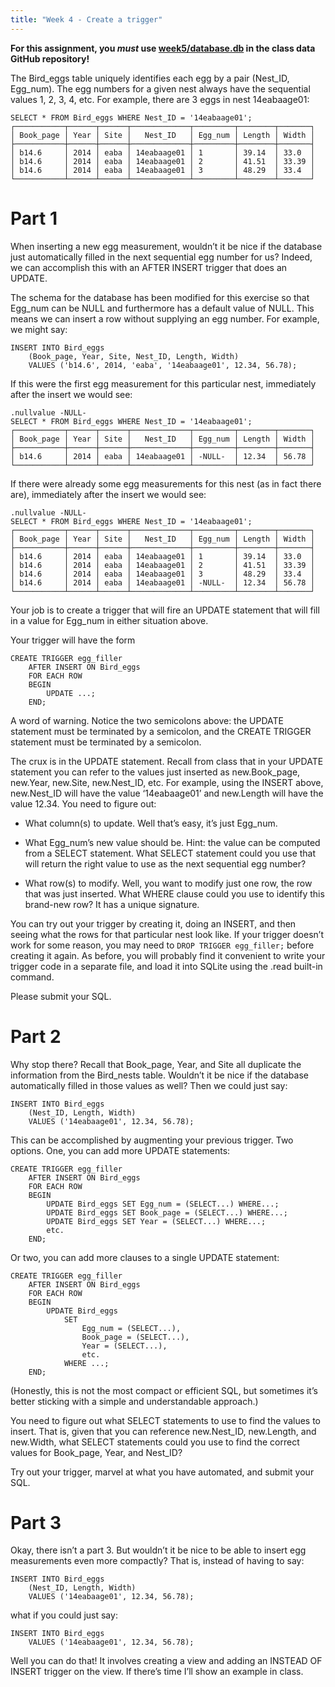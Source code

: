 ```yaml
---
title: "Week 4 - Create a trigger"
---
```


**For this assignment, you *must* use [week5/database.db](https://github.com/UCSB-Library-Research-Data-Services/bren-meds213-spring-2023-class-data/tree/main/week5) in the class data GitHub repository!**

The Bird_eggs table uniquely identifies each egg by a pair (Nest_ID, Egg_num). The egg numbers for a given nest always have the sequential values 1, 2, 3, 4, etc. For example, there are 3 eggs in nest 14eabaage01:

```         
SELECT * FROM Bird_eggs WHERE Nest_ID = '14eabaage01';
┌───────────┬──────┬──────┬─────────────┬─────────┬────────┬───────┐
│ Book_page │ Year │ Site │   Nest_ID   │ Egg_num │ Length │ Width │
├───────────┼──────┼──────┼─────────────┼─────────┼────────┼───────┤
│ b14.6     │ 2014 │ eaba │ 14eabaage01 │ 1       │ 39.14  │ 33.0  │
│ b14.6     │ 2014 │ eaba │ 14eabaage01 │ 2       │ 41.51  │ 33.39 │
│ b14.6     │ 2014 │ eaba │ 14eabaage01 │ 3       │ 48.29  │ 33.4  │
└───────────┴──────┴──────┴─────────────┴─────────┴────────┴───────┘
```

# Part 1

When inserting a new egg measurement, wouldn't it be nice if the database just automatically filled in the next sequential egg number for us? Indeed, we can accomplish this with an AFTER INSERT trigger that does an UPDATE.

The schema for the database has been modified for this exercise so that Egg_num can be NULL and furthermore has a default value of NULL. This means we can insert a row without supplying an egg number. For example, we might say:

```         
INSERT INTO Bird_eggs
    (Book_page, Year, Site, Nest_ID, Length, Width)
    VALUES ('b14.6', 2014, 'eaba', '14eabaage01', 12.34, 56.78);
```

If this were the first egg measurement for this particular nest, immediately after the insert we would see:

```         
.nullvalue -NULL-
SELECT * FROM Bird_eggs WHERE Nest_ID = '14eabaage01';
┌───────────┬──────┬──────┬─────────────┬─────────┬────────┬───────┐
│ Book_page │ Year │ Site │   Nest_ID   │ Egg_num │ Length │ Width │
├───────────┼──────┼──────┼─────────────┼─────────┼────────┼───────┤
│ b14.6     │ 2014 │ eaba │ 14eabaage01 │ -NULL-  │ 12.34  │ 56.78 │
└───────────┴──────┴──────┴─────────────┴─────────┴────────┴───────┘
```

If there were already some egg measurements for this nest (as in fact there are), immediately after the insert we would see:

```         
.nullvalue -NULL-
SELECT * FROM Bird_eggs WHERE Nest_ID = '14eabaage01';
┌───────────┬──────┬──────┬─────────────┬─────────┬────────┬───────┐
│ Book_page │ Year │ Site │   Nest_ID   │ Egg_num │ Length │ Width │
├───────────┼──────┼──────┼─────────────┼─────────┼────────┼───────┤
│ b14.6     │ 2014 │ eaba │ 14eabaage01 │ 1       │ 39.14  │ 33.0  │
│ b14.6     │ 2014 │ eaba │ 14eabaage01 │ 2       │ 41.51  │ 33.39 │
│ b14.6     │ 2014 │ eaba │ 14eabaage01 │ 3       │ 48.29  │ 33.4  │
│ b14.6     │ 2014 │ eaba │ 14eabaage01 │ -NULL-  │ 12.34  │ 56.78 │
└───────────┴──────┴──────┴─────────────┴─────────┴────────┴───────┘
```

Your job is to create a trigger that will fire an UPDATE statement that will fill in a value for Egg_num in either situation above.

Your trigger will have the form

```         
CREATE TRIGGER egg_filler
    AFTER INSERT ON Bird_eggs
    FOR EACH ROW
    BEGIN
        UPDATE ...;
    END;
```

A word of warning. Notice the two semicolons above: the UPDATE statement must be terminated by a semicolon, and the CREATE TRIGGER statement must be terminated by a semicolon.

The crux is in the UPDATE statement. Recall from class that in your UPDATE statement you can refer to the values just inserted as new.Book_page, new.Year, new.Site, new.Nest_ID, etc. For example, using the INSERT above, new.Nest_ID will have the value '14eabaage01' and new.Length will have the value 12.34. You need to figure out:

-   What column(s) to update. Well that's easy, it's just Egg_num.

-   What Egg_num's new value should be. Hint: the value can be computed from a SELECT statement. What SELECT statement could you use that will return the right value to use as the next sequential egg number?

-   What row(s) to modify. Well, you want to modify just one row, the row that was just inserted. What WHERE clause could you use to identify this brand-new row? It has a unique signature.

You can try out your trigger by creating it, doing an INSERT, and then seeing what the rows for that particular nest look like. If your trigger doesn't work for some reason, you may need to `DROP TRIGGER egg_filler;` before creating it again. As before, you will probably find it convenient to write your trigger code in a separate file, and load it into SQLite using the .read built-in command.

Please submit your SQL.

# Part 2

Why stop there? Recall that Book_page, Year, and Site all duplicate the information from the Bird_nests table. Wouldn't it be nice if the database automatically filled in those values as well? Then we could just say:

```         
INSERT INTO Bird_eggs
    (Nest_ID, Length, Width)
    VALUES ('14eabaage01', 12.34, 56.78);
```

This can be accomplished by augmenting your previous trigger. Two options. One, you can add more UPDATE statements:

```         
CREATE TRIGGER egg_filler
    AFTER INSERT ON Bird_eggs
    FOR EACH ROW
    BEGIN
        UPDATE Bird_eggs SET Egg_num = (SELECT...) WHERE...;
        UPDATE Bird_eggs SET Book_page = (SELECT...) WHERE...;
        UPDATE Bird_eggs SET Year = (SELECT...) WHERE...;
        etc.
    END;
```

Or two, you can add more clauses to a single UPDATE statement:

```         
CREATE TRIGGER egg_filler
    AFTER INSERT ON Bird_eggs
    FOR EACH ROW
    BEGIN
        UPDATE Bird_eggs
            SET
                Egg_num = (SELECT...),
                Book_page = (SELECT...),
                Year = (SELECT...),
                etc.
            WHERE ...;
    END;
```

(Honestly, this is not the most compact or efficient SQL, but sometimes it's better sticking with a simple and understandable approach.)

You need to figure out what SELECT statements to use to find the values to insert. That is, given that you can reference new.Nest_ID, new.Length, and new.Width, what SELECT statements could you use to find the correct values for Book_page, Year, and Nest_ID?

Try out your trigger, marvel at what you have automated, and submit your SQL.

# Part 3

Okay, there isn't a part 3. But wouldn't it be nice to be able to insert egg measurements even more compactly? That is, instead of having to say:

```         
INSERT INTO Bird_eggs
    (Nest_ID, Length, Width)
    VALUES ('14eabaage01', 12.34, 56.78);
```

what if you could just say:

```         
INSERT INTO Bird_eggs
    VALUES ('14eabaage01', 12.34, 56.78);
```

Well you can do that! It involves creating a view and adding an INSTEAD OF INSERT trigger on the view. If there's time I'll show an example in class.
